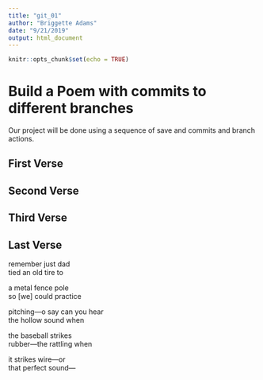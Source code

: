 ---
title: "git_01"
author: "Briggette Adams"
date: "9/21/2019"
output: html_document
---

```{r setup, include=FALSE}
knitr::opts_chunk$set(echo = TRUE)
```
# Build a Poem with commits to different branches
Our project will be done using a sequence of save and commits and branch actions.
<!-- Do not modify or change any text in "!--" bracketed areas such as this --- these are instructions to
you, if you change any of this the git program will notice it and compromise your git merging strategy !-->

## First Verse 
<!--Put the first five lines of a poem by Lewis Carrol in this section!-->

## Second Verse
<!--Put the first five lines of a poem by Robert Frost here!-->

## Third Verse
<!--Put the first two verses of The Walrus and the Carpenter here!-->

## Last Verse
<!--Put a short poem of your choice 8-20 lines,here!-->
remember just dad  
tied an old tire to  

a metal fence pole  
so [we] could practice  

pitching—o say can you hear  
the hollow sound when  

the baseball strikes  
rubber—the rattling when  

it strikes wire—or  
that perfect sound—  

